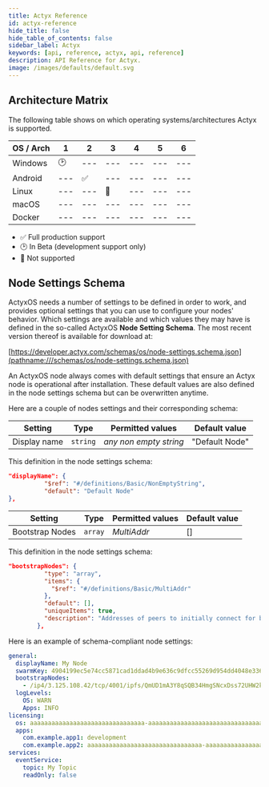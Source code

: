 ```yaml
---
title: Actyx Reference
id: actyx-reference
hide_title: false
hide_table_of_contents: false
sidebar_label: Actyx
keywords: [api, reference, actyx, api, reference]
description: API Reference for Actyx.
image: /images/defaults/default.svg
---
```


## Architecture Matrix

The following table shows on which operating systems/architectures Actyx is supported.

<!-- TODO: Fill compatability matrix -->

| OS / Arch | 1   | 2   | 3   | 4   | 5   | 6   |
| --------- | --- | --- | --- | --- | --- | --- |
| Windows   | 🕑  | --- | --- | --- | --- | --- |
| Android   | --- | ✅  | --- | --- | --- | --- |
| Linux     | --- | --- | 🚫  | --- | --- | --- |
| macOS     | --- | --- | --- | --- | --- | --- |
| Docker    | --- | --- | --- | --- | --- | --- |

- ✅ Full production support
- 🕑 In Beta (development support only)
- 🚫 Not supported

## Node Settings Schema

ActyxOS needs a number of settings to be defined in order to work, and provides optional settings that you can use to configure your nodes' behavior.
Which settings are available and which values they may have is defined in the so-called ActyxOS **Node Setting Schema**.
The most recent version thereof is available for download at:

[https://developer.actyx.com/schemas/os/node-settings.schema.json](pathname:///schemas/os/node-settings.schema.json)

An ActyxOS node always comes with default settings that ensure an Actyx node is operational after installation.
These default values are also defined in the node settings schema but can be overwritten anytime.

Here are a couple of nodes settings and their corresponding schema:

| Setting      | Type     | Permitted values       | Default value  |
| ------------ | -------- | ---------------------- | -------------- |
| Display name | `string` | _any non empty string_ | "Default Node" |

This definition in the node settings schema:

```json
"displayName": {
          "$ref": "#/definitions/Basic/NonEmptyString",
          "default": "Default Node"
},
```

| Setting         | Type    | Permitted values | Default value |
| --------------- | ------- | ---------------- | ------------- |
| Bootstrap Nodes | `array` | _MultiAddr_      | []            |

This definition in the node settings schema:

```json
"bootstrapNodes": {
          "type": "array",
          "items": {
            "$ref": "#/definitions/Basic/MultiAddr"
          },
          "default": [],
          "uniqueItems": true,
          "description": "Addresses of peers to initially connect for bootstrapping. These must be multiaddresses containing a peer id. E.g. /dns4/demo-bootstrap.actyx.net/tcp/4001/p2p/QmUD1mA3Y8qSQB34HmgSNcxDss72UHW2kzQy7RdVstN2hH"
        },
```

Here is an example of schema-compliant node settings:

```yaml
general:
  displayName: My Node
  swarmKey: 4904199ec5e74cc5871cad1ddad4b9e636c9dfcc55269d954dd4048e336b5433
  bootstrapNodes:
    - /ip4/3.125.108.42/tcp/4001/ipfs/QmUD1mA3Y8qSQB34HmgSNcxDss72UHW2kzQy7RdVstN2hH
  logLevels:
    OS: WARN
    Apps: INFO
licensing:
  os: aaaaaaaaaaaaaaaaaaaaaaaaaaaaaaaa-aaaaaaaaaaaaaaaaaaaaaaaaaaaaaaaa-aaaaaaaaaaaaaaaaaaaaaaaaaaaaaaaa-aaaaaaaaaaaaaaaaaaaaaaaaaaaaaaaa
  apps:
    com.example.app1: development
    com.example.app2: aaaaaaaaaaaaaaaaaaaaaaaaaaaaaaaa-aaaaaaaaaaaaaaaaaaaaaaaaaaaaaaaa-aaaaaaaaaaaaaaaaaaaaaaaaaaaaaaaa-aaaaaaaaaaaaaaaaaaaaaaaaaaaaaaaa
services:
  eventService:
    topic: My Topic
    readOnly: false
```
